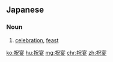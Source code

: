 ==Japanese==
{{ja-kanjitab|しゅく|えん|yomi=o}}

===Noun===
{{ja-noun|しゅくえん}}

# [[celebration]], [[feast]]

[[ko:祝宴]]
[[hu:祝宴]]
[[mg:祝宴]]
[[chr:祝宴]]
[[zh:祝宴]]